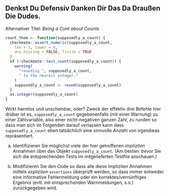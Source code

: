 ## Denkst Du Defensiv Danken Dir Das Da Draußen Die Dudes.

Alternativer Titel: *Being a Cunt about Counts*


```r
count_them <- function(supposedly_a_count) {
  checkmate::assert_numeric(supposedly_a_count,
    len = 1, lower = 0,
    any.missing = FALSE, finite = TRUE
  )
  if (!checkmate::test_count(supposedly_a_count)) {
    warning(
      "rounding ", supposedly_a_count,
      " to the nearest integer."
    )
    supposedly_a_count <- round(supposedly_a_count)
  }
  as.integer(supposedly_a_count)
}
```
Wirkt harmlos und unscheinbar, oder? Zweck der effektiv drei Befehle hier drüber ist es, `supposedly_a_count` gegebenenfalls (mit einer Warnung) zu 
einer Zählvariable, also einer nicht-negativen ganzen Zahl, zu runden
so dass man sich im Folgenden darauf verlassen kann dass `supposedly_a_count` eben tatsächlich
eine sinnvolle *Anzahl*  von irgendwas repräsentiert. 

a) Identifizieren Sie möglichst viele der hier getroffenen *impliziten* Annahmen über das Objekt `supposedly_a_count`. (Am besten: *bevor* Sie sich die entsprechenden Tests im mitgelieferten Testfile anschauen.)

b) Modifizieren Sie den Code so dass alle diese impliziten Annahmen mittels *expliziten* `assertions` überprüft werden, so dass immer entweder eine informative Fehlermeldung oder ein korrektes/vernünftiges Ergebnis (evtl. mit entsprechenden Warnmeldungen, s.o.) zurückgegeben wird.
